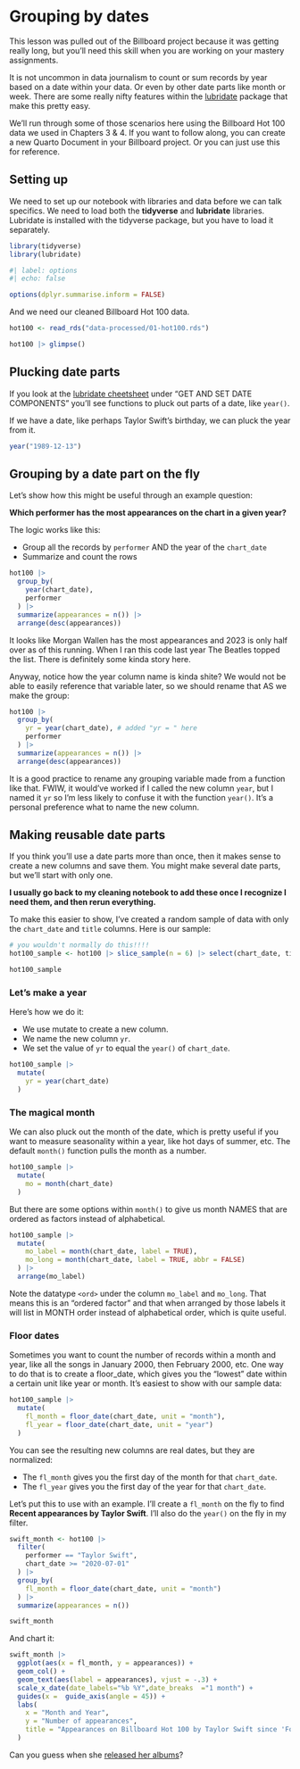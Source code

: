 # Grouping by dates {#group-dates}

::: callout-note
This lesson was pulled out of the Billboard project because it was getting really long, but you'll need this skill when you are working on your mastery assignments.
:::

It is not uncommon in data journalism to count or sum records by year based on a date within your data. Or even by other date parts like month or week. There are some really nifty features within the [lubridate](https://lubridate.tidyverse.org/) package that make this pretty easy.

We'll run through some of those scenarios here using the Billboard Hot 100 data we used in Chapters 3 & 4. If you want to follow along, you can create a new Quarto Document in your Billboard project. Or you can just use this for reference.

## Setting up

We need to set up our notebook with libraries and data before we can talk specifics. We need to load both the **tidyverse** and **lubridate** libraries. Lubridate is installed with the tidyverse package, but you have to load it separately.

```r
library(tidyverse)
library(lubridate)
```

```r
#| label: options
#| echo: false

options(dplyr.summarise.inform = FALSE)
```

And we need our cleaned Billboard Hot 100 data.

```r
hot100 <- read_rds("data-processed/01-hot100.rds")

hot100 |> glimpse()
```

## Plucking date parts

If you look at the [lubridate cheetsheet](https://rawgit.com/rstudio/cheatsheets/main/lubridate.pdf) under "GET AND SET DATE COMPONENTS" you'll see functions to pluck out parts of a date, like `year()`.

If we have a date, like perhaps Taylor Swift's birthday, we can pluck the year from it.

```r
year("1989-12-13")
```

## Grouping by a date part on the fly

Let's show how this might be useful through an example question:

**Which performer has the most appearances on the chart in a given year?**

The logic works like this: 

- Group all the records by `performer` AND the year of the `chart_date`
- Summarize and count the rows

```r
hot100 |> 
  group_by(
    year(chart_date),
    performer
  ) |> 
  summarize(appearances = n()) |> 
  arrange(desc(appearances))
```

It looks like Morgan Wallen has the most appearances and 2023 is only half over as of this running. When I ran this code last year The Beatles topped the list. There is definitely some kinda story here.

Anyway, notice how the year column name is kinda shite? We would not be able to easily reference that variable later, so we should rename that AS we make the group:

```r
hot100 |> 
  group_by(
    yr = year(chart_date), # added "yr = " here
    performer
  ) |> 
  summarize(appearances = n()) |> 
  arrange(desc(appearances))
```

It is a good practice to rename any grouping variable made from a function like that. FWIW, it would've worked if I called the new column `year`, but I named it `yr` so I'm less likely to confuse it with the function `year()`. It's a personal preference what to name the new column.

## Making reusable date parts

If you think you'll use a date parts more than once, then it makes sense to create a new columns and save them. You might make several date parts, but we'll start with only one.

**I usually go back to my cleaning notebook to add these once I recognize I need them, and then rerun everything.**

To make this easier to show, I've created a random sample of data with only the `chart_date` and `title` columns. Here is our sample:

```r
# you wouldn't normally do this!!!!
hot100_sample <- hot100 |> slice_sample(n = 6) |> select(chart_date, title)

hot100_sample
```

### Let's make a year

Here's how we do it:

- We use mutate to create a new column.
- We name the new column `yr`.
- We set the value of `yr` to equal the `year()` of `chart_date`.

```r
hot100_sample |> 
  mutate(
    yr = year(chart_date)
  )
```

### The magical month

We can also pluck out the month of the date, which is pretty useful if you want to measure seasonality within a year, like hot days of summer, etc. The default `month()` function pulls the month as a number.

```r
hot100_sample |> 
  mutate(
    mo = month(chart_date)
  )
```

But there are some options within `month()` to give us month NAMES that are ordered as factors instead of alphabetical.

```r
hot100_sample |> 
  mutate(
    mo_label = month(chart_date, label = TRUE),
    mo_long = month(chart_date, label = TRUE, abbr = FALSE)
  ) |> 
  arrange(mo_label)
```

Note the datatype `<ord>` under the column `mo_label` and `mo_long`. That means this is an "ordered factor" and that when arranged by those labels it will list in MONTH order instead of alphabetical order, which is quite useful.

### Floor dates

Sometimes you want to count the number of records within a month and year, like all the songs in January 2000, then February 2000, etc. One way to do that is to create a floor_date, which gives you the "lowest" date within a certain unit like year or month. It's easiest to show with our sample data:

```r
hot100_sample |> 
  mutate(
    fl_month = floor_date(chart_date, unit = "month"),
    fl_year = floor_date(chart_date, unit = "year")
  )
```

You can see the resulting new columns are real dates, but they are normalized:

- The `fl_month` gives you the first day of the month for that `chart_date`.
- The `fl_year` gives you the first day of the year for that `chart_date`.

Let's put this to use with an example. I'll create a `fl_month` on the fly to find **Recent appearances by Taylor Swift**. I'll also do the `year()` on the fly in my filter.

```r
swift_month <- hot100 |> 
  filter(
    performer == "Taylor Swift",
    chart_date >= "2020-07-01"
  ) |> 
  group_by(
    fl_month = floor_date(chart_date, unit = "month")
  ) |> 
  summarize(appearances = n())

swift_month
```

And chart it:

```r
swift_month |> 
  ggplot(aes(x = fl_month, y = appearances)) +
  geom_col() +
  geom_text(aes(label = appearances), vjust = -.3) +
  scale_x_date(date_labels="%b %Y",date_breaks  ="1 month") +
  guides(x =  guide_axis(angle = 45)) +
  labs(
    x = "Month and Year",
    y = "Number of appearances",
    title = "Appearances on Billboard Hot 100 by Taylor Swift since 'Folklore' release"
  )
```

Can you guess when she [released her albums](https://en.wikipedia.org/wiki/Taylor_Swift_albums_discography#Studio_albums)?

